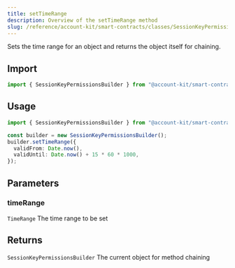 ```yaml
---
title: setTimeRange
description: Overview of the setTimeRange method
slug: /reference/account-kit/smart-contracts/classes/SessionKeyPermissionsBuilder/setTimeRange
---
```



Sets the time range for an object and returns the object itself for chaining.

## Import

```ts
import { SessionKeyPermissionsBuilder } from "@account-kit/smart-contracts";
```

## Usage

```ts
import { SessionKeyPermissionsBuilder } from "@account-kit/smart-contracts";

const builder = new SessionKeyPermissionsBuilder();
builder.setTimeRange({
  validFrom: Date.now(),
  validUntil: Date.now() + 15 * 60 * 1000,
});
```

## Parameters

### timeRange

`TimeRange`
The time range to be set

## Returns

`SessionKeyPermissionsBuilder`
The current object for method chaining
